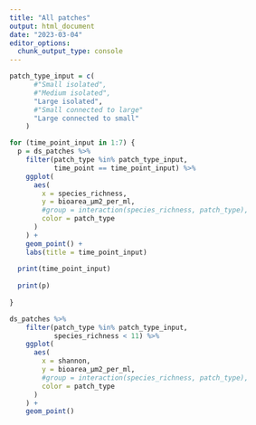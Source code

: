 ```yaml
---
title: "All patches"
output: html_document
date: "2023-03-04"
editor_options: 
  chunk_output_type: console
---
```


```r
patch_type_input = c(
      #"Small isolated",
      #"Medium isolated",
      "Large isolated",
      #"Small connected to large"
      "Large connected to small"
    )

for (time_point_input in 1:7) {
  p = ds_patches %>%
    filter(patch_type %in% patch_type_input,
           time_point == time_point_input) %>%
    ggplot(
      aes(
        x = species_richness,
        y = bioarea_µm2_per_ml,
        #group = interaction(species_richness, patch_type),
        color = patch_type
      )
    ) +
    geom_point() +
    labs(title = time_point_input)
  
  print(time_point_input)
  
  print(p)
  
}

ds_patches %>%
    filter(patch_type %in% patch_type_input,
           species_richness < 11) %>%
    ggplot(
      aes(
        x = shannon,
        y = bioarea_µm2_per_ml,
        #group = interaction(species_richness, patch_type),
        color = patch_type
      )
    ) +
    geom_point()
```